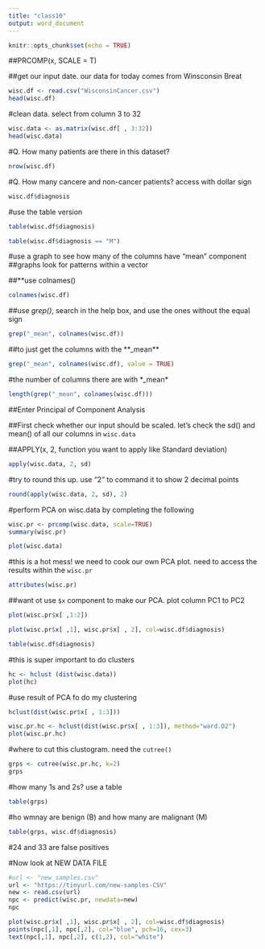 ```yaml
---
title: "class10"
output: word_document
---
```


```r
knitr::opts_chunk$set(echo = TRUE)
```

##PRCOMP(x, SCALE = T)

##get our input date. our data for today comes from Winsconsin Breat 

```r
wisc.df <- read.csv("WisconsinCancer.csv")
head(wisc.df)
```

#clean data. select from column 3 to 32

```r
wisc.data <- as.matrix(wisc.df[ , 3:32])
head(wisc.data)
```

#Q. How many patients are there in this dataset?

```r
nrow(wisc.df)
```


#Q. How many cancere and non-cancer patients?
access with dollar sign

```r
wisc.df$diagnosis
```

#use the table version

```r
table(wisc.df$diagnosis)
```


```r
table(wisc.df$diagnosis == "M")
```


#use a graph to see how many of the columns have "mean" component 
##graphs look for patterns within a vector

##**use colnames()

```r
colnames(wisc.df)
```

##use *grep()*, search in the help box,  and use the ones without the equal sign
```r
grep("_mean", colnames(wisc.df))
```

##to just get the columns with the **_mean**
```r
grep("_mean", colnames(wisc.df), value = TRUE)
```

#the number of columns there are with *_mean*
```r
length(grep("_mean", colnames(wisc.df)))
```

##Enter Principal of Component Analysis

##First check whether our input should be scaled. let's check the sd() and mean() of all our columns in `wisc.data`

##APPLY(x, 2,  function you want to apply like Standard deviation)

```r
apply(wisc.data, 2, sd)
```

#try to round this up. use "2" to command it to show 2 decimal points

```r
round(apply(wisc.data, 2, sd), 2)
```

#perform PCA on wisc.data by completing the following

```r
wisc.pr <- prcomp(wisc.data, scale=TRUE)
summary(wisc.pr)
```

```r
plot(wisc.data)
```

#this is a hot mess! we need to cook our own PCA plot. need to access the results within the `wisc.pr` 

```r
attributes(wisc.pr)
```

##want ot use `$x` component to make our PCA. plot column PC1 to PC2

```r
plot(wisc.pr$x[ ,1:2])
```



```r
plot(wisc.pr$x[ ,1], wisc.pr$x[ , 2], col=wisc.df$diagnosis)
```

```r
table(wisc.df$diagnosis)
```

#this is super important to do clusters
```r
hc <- hclust (dist(wisc.data))
plot(hc)
```

#use result of PCA fo do my clustering

```r
hclust(dist(wisc.pr$x[ , 1:3]))
```



```r
wisc.pr.hc <- hclust(dist(wisc.pr$x[ , 1:3]), method="ward.D2")
plot(wisc.pr.hc)
```

#where to cut this clustogram. need the `cutree()`

```r
grps <- cutree(wisc.pr.hc, k=2)
grps
```

#how many 1s and 2s? use a table

```r
table(grps)
```

#ho wmnay are benign (B) and how many are malignant (M)


```r
table(grps, wisc.df$diagnosis)
```

#24 and 33 are false positives

#Now look at NEW DATA FILE

```r
#url <- "new_samples.csv"
url <- "https://tinyurl.com/new-samples-CSV"
new <- read.csv(url)
npc <- predict(wisc.pr, newdata=new)
npc
```





```r
plot(wisc.pr$x[ ,1], wisc.pr$x[ , 2], col=wisc.df$diagnosis)
points(npc[,1], npc[,2], col="blue", pch=16, cex=3)
text(npc[,1], npc[,2], c(1,2), col="white")
```


